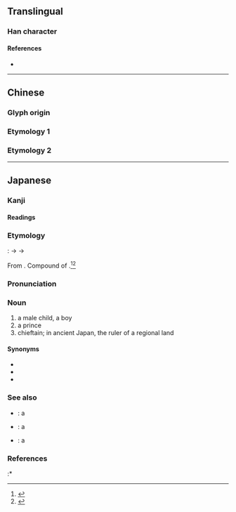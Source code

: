 {{also|彥}}
{{character info/new}}
==Translingual==

===Han character===
{{Han char|rn=59|rad=彡|as=06|sn=9|four=|canj=YHHHH|ids=⿸产彡}}

====References====
* {{Han ref|kx=0363.131|dkj=09981|hdz=20854.090|uh=5F66|ud=24422}}

----

==Chinese==

===Glyph origin===
{{Han etym}}

===Etymology 1===
{{zh-see|彥}}

===Etymology 2===
{{zh-see|顏|ss}}

----

==Japanese==

===Kanji===
{{ja-kanji|grade=n|rs=彡06}}

====Readings====
{{ja-readings
|goon=げん
|kanon=げん
|kun=ひこ-
}}

===Etymology===
{{ja-kanjitab|ひこ|yomi=k}}

{{IPAchar|/pi<sub>1</sub>ko<sub>1</sub>/}}: {{IPAchar|*[piko]}} → {{IPAchar|[ɸiko]}} → {{IPAchar|[hiko]}}

From {{etyl|ojp|ja|sort=ひこ}}. Compound of {{compound|lang=ja|sort=ひこ|日|tr1=hi|t1=sun|pos1=a prefix or appellation used in reference to the imperial family|子|tr2=ko|t2=child}}.<ref name="KDJ">{{R:Kokugo Dai Jiten}}</ref><ref name="DJR">{{R:Daijirin}}</ref>

===Pronunciation===
{{ja-pron|yomi=k|ひこ|acc=2|acc_ref=DJR|acc2=0|acc2_ref=DJR}}

===Noun===
{{ja-noun|ひこ}}

# a male child, a boy
# a prince
# chieftain; in ancient Japan, the ruler of a regional land

====Synonyms====
* {{ja-r|王子|おうこ}}
* {{ja-r|王|おう}}
* {{ja-r|若君|わかぎみ}}

===See also===
* {{ja-r|姫|ひめ}}: a {{l|en|princess}}
* {{ja-r|息子|むすこ}}: a {{l|en|son}}
* {{ja-r|男|おとこ}}: a {{l|en|man}}

===References===
<references/>
:* {{cite-book
|last=Ishihara
|first=Michihiro
|authorlink=
|coauthors=
|title=Shintei Gishi Wajinden: Chūgoku Seishi Nihonden (1)
|origyear=c. 3rd century
|date=1985-05-16
|pages=105-106

|publisher=Iwanami Shoten
|location=Tōkyō
|language=Japanese
|isbn=4-00-334011-6
}}